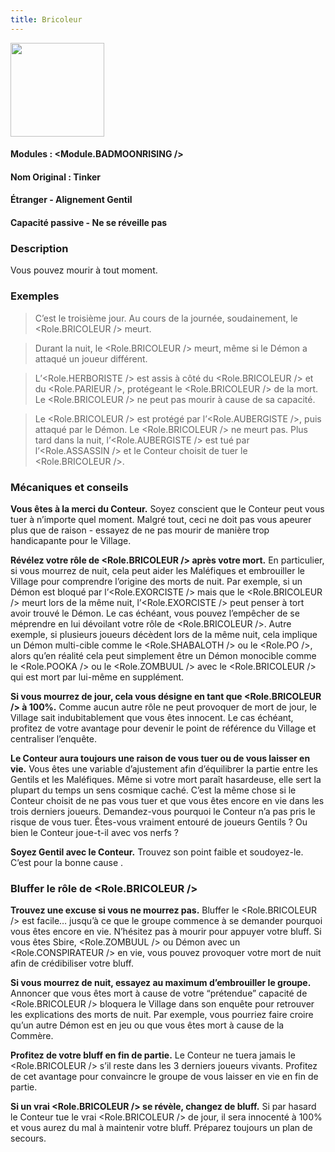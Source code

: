 ```yaml
---
title: Bricoleur
---
```



<img src='/img/blood-on-the-clocktower/roles/bricoleur.png' height='150' />

#### Modules : <Module.BADMOONRISING />
#### Nom Original : Tinker
#### Étranger - Alignement Gentil
#### Capacité passive - Ne se réveille pas

### Description

Vous pouvez mourir à tout moment.
 
### Exemples

> C’est le troisième jour. Au cours de la journée, soudainement, le <Role.BRICOLEUR /> meurt.

> Durant la nuit, le <Role.BRICOLEUR /> meurt, même si le Démon a attaqué un joueur différent.

> L’<Role.HERBORISTE /> est assis à côté du <Role.BRICOLEUR /> et du <Role.PARIEUR />, protégeant le <Role.BRICOLEUR /> de la mort. Le <Role.BRICOLEUR /> ne peut pas mourir à cause de sa capacité.

> Le <Role.BRICOLEUR /> est protégé par l’<Role.AUBERGISTE />, puis attaqué par le Démon. Le <Role.BRICOLEUR /> ne meurt pas. Plus tard dans la nuit, l’<Role.AUBERGISTE /> est tué par l’<Role.ASSASSIN /> et le Conteur choisit de tuer le <Role.BRICOLEUR />.

### Mécaniques et conseils

**Vous êtes à la merci du Conteur.** Soyez conscient que le Conteur peut vous tuer à n’importe quel moment. Malgré tout, ceci ne doit pas vous apeurer plus que de raison - essayez de ne pas mourir de manière trop handicapante pour le Village.

**Révélez votre rôle de <Role.BRICOLEUR /> après votre mort.** En particulier, si vous mourrez de nuit, cela peut aider les Maléfiques et embrouiller le Village pour comprendre l’origine des morts de nuit. Par exemple, si un Démon est bloqué par l’<Role.EXORCISTE /> mais que le <Role.BRICOLEUR /> meurt lors de la même nuit, l’<Role.EXORCISTE /> peut penser à tort avoir trouvé le Démon. Le cas échéant, vous pouvez l’empêcher de se méprendre en lui dévoilant votre rôle de <Role.BRICOLEUR />. Autre exemple, si plusieurs joueurs décèdent lors de la même nuit, cela implique un Démon multi-cible comme le <Role.SHABALOTH /> ou le <Role.PO />, alors qu’en réalité cela peut simplement être un Démon monocible comme le <Role.POOKA /> ou le <Role.ZOMBUUL /> avec le <Role.BRICOLEUR /> qui est mort par lui-même en supplément.

**Si vous mourrez de jour, cela vous désigne en tant que <Role.BRICOLEUR /> à 100%.** Comme aucun autre rôle ne peut provoquer de mort de jour, le Village sait indubitablement que vous êtes innocent. Le cas échéant, profitez de votre avantage pour devenir le point de référence du Village et centraliser l’enquête.

**Le Conteur aura toujours une raison de vous tuer ou de vous laisser en vie.** Vous êtes une variable d’ajustement afin d’équilibrer la partie entre les Gentils et les Maléfiques. Même si votre mort paraît hasardeuse, elle sert la plupart du temps un sens cosmique caché. C’est la même chose si le Conteur choisit de ne pas vous tuer et que vous êtes encore en vie dans les trois derniers joueurs. Demandez-vous pourquoi le Conteur n’a pas pris le risque de vous tuer. Êtes-vous vraiment entouré de joueurs Gentils ? Ou bien le Conteur joue-t-il avec vos nerfs ?

**Soyez Gentil avec le Conteur.** Trouvez son point faible et soudoyez-le. C’est pour la bonne cause .

### Bluffer le rôle de <Role.BRICOLEUR />

**Trouvez une excuse si vous ne mourrez pas.** Bluffer le <Role.BRICOLEUR /> est facile… jusqu’à ce que le groupe commence à se demander pourquoi vous êtes encore en vie. N’hésitez pas à mourir pour appuyer votre bluff. Si vous êtes Sbire, <Role.ZOMBUUL /> ou Démon avec un <Role.CONSPIRATEUR /> en vie, vous pouvez provoquer votre mort de nuit afin de crédibiliser votre bluff.

**Si vous mourrez de nuit, essayez au maximum d’embrouiller le groupe.** Annoncer que vous êtes mort à cause de votre “prétendue” capacité de <Role.BRICOLEUR /> bloquera le Village dans son enquête pour retrouver les explications des morts de nuit. Par exemple, vous pourriez faire croire qu’un autre Démon est en jeu ou que vous êtes mort à cause de la Commère.

**Profitez de votre bluff en fin de partie.** Le Conteur ne tuera jamais le <Role.BRICOLEUR /> s’il reste dans les 3 derniers joueurs vivants. Profitez de cet avantage pour convaincre le groupe de vous laisser en vie en fin de partie.

**Si un vrai <Role.BRICOLEUR /> se révèle, changez de bluff.** Si par hasard le Conteur tue le vrai <Role.BRICOLEUR /> de jour, il sera innocenté à 100% et vous aurez du mal à maintenir votre bluff. Préparez toujours un plan de secours.
